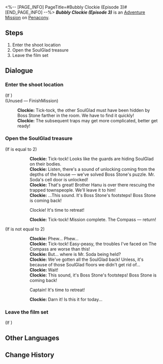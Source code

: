 <%-- [PAGE_INFO]
PageTitle=#Bubbly Clockie (Episode 3)#
[END_PAGE_INFO] --%>
{{Stub|Dialogue.}}
{{Mission Infobox
|id            = 8022127
|title         = ''Bubbly Clockie'' (Episode 3)
|image         = <!--Mission Bubbly Clockie (Episode 3).png-->
|type          = Adventure
|event_name    = 
|chapter       = 
|requirements  = {{subst:void|<!--Unknown: {"Type":"Manual"}-->}}
|summary       = <!--official mission summary from Fate's Atlas-->
|characters    = Clockie; Trailblazer
|startLocation = [[Penacony]] - [[''Bubbly Clockie'' (Episode 3)]]
|world         = Penacony
|area          = ''Bubbly Clockie'' (Episode 3)
|prev          = 
|next          = 
|rewards       = 
}}
'''''''Bubbly Clockie'' (Episode 3)''''' is an [[Adventure Mission]] on [[Penacony]].

==Steps==
# Enter the shoot location
# Open the SoulGlad treasure
# Leave the film set

<!--
==Gameplay Notes==

--><!--
==Trial Character==

-->
==Dialogue==
{{Stub Dialogue}}

===Enter the shoot location{{subst:void|<!--802212701-->}}===
{{Mission Description|type=adventure|location=''Bubbly Clockie'' (Episode 3)|Filming for ''Bubbly Clockie'' has started. Complete filming missions according to the goals!<br />The location has been set up. Head there to film.}}
{{Dialogue Start}}
;(If {{cx}}{{subst:void|<!--{"$type":"RPG.GameCore.ByCheckFloorCustomBool","Name":{"Value":"Is_Frame_Interacted_05"},"TaskEnabled":true,"IsClientOnly":true}-->}})
;(Unused &mdash; FinishMission)

:'''Clockie:''' Tick-tock, the other SoulGlad must have been hidden by Boss Stone farther in the room. We have to find it quickly!
:'''Clockie:''' The subsequent traps may get more complicated, better get ready!
:{{tx}}
{{Dialogue End}}

===Open the SoulGlad treasure{{subst:void|<!--802212704-->}}===
{{Mission Description|type=adventure|location=''Bubbly Clockie'' (Episode 3)|update|Filming for ''Bubbly Clockie'' has started. Complete filming missions according to the goals!<br />You've found a treasure chest. Open it!}}
{{Dialogue Start}}

;(If {{F|BubbleCondition_03}} is equal to 2)
::'''Clockie:''' Tick-tock! Looks like the guards are hiding SoulGlad on their bodies.
::'''Clockie:''' Listen, there's a sound of unlocking coming from the depths of the house &mdash; we've solved Boss Stone's puzzle. Mr. Soda's cell door is unlocked!
::'''Clockie:''' That's great! Brother Hanu is over there rescuing the trapped townspeople. We'll leave it to him!
::'''Clockie:''' ...This sound. It's Boss Stone's footsteps! Boss Stone is coming back!
::{{DIcon|Arrow}} Clockie! It's time to retreat!
::'''Clockie:''' Tick-tock! Mission complete. The Compass &mdash; return!
;(If {{F|BubbleCondition_03}} is not equal to 2)
::'''Clockie:''' Phew... Phew...
::'''Clockie:''' Tick-tock! Easy-peasy, the troubles I've faced on The Compass are worse than this!
::'''Clockie:''' But... where is Mr. Soda being held?
::'''Clockie:''' We've gotten all the SoulGlad back! Unless, it's because of those SoulGlad floors we didn't get rid of...
::'''Clockie:''' Wait!
::'''Clockie:''' This sound, it's Boss Stone's footsteps! Boss Stone is coming back!
::{{DIcon|Arrow}} Captain! It's time to retreat!
::'''Clockie:''' Darn it! Is this it for today...
:{{tx}}
{{Dialogue End}}

===Leave the film set{{subst:void|<!--802212706-->}}===
{{Mission Description|type=adventure|location=''Bubbly Clockie'' (Episode 3)|update|Filming for ''Bubbly Clockie'' has concluded. Go show it to the client!}}
{{Dialogue Start}}
;(If {{cx}}{{subst:void|<!--{"$type":"RPG.GameCore.ByCheckFloorCustomBool","Name":{"Value":"Is_Frame_Interacted_06"},"TaskEnabled":true,"IsClientOnly":true}-->}})
{{Dialogue End}}

==Other Languages==
{{Other Languages
|en   = ''Bubbly Clockie'' (Episode 3)
|zhs  = 《爱汽水的钟表小子》第三集
|zht  = 《愛汽水的鐘錶小子》第三集
|ja   = 『ソーダ大好きクロックボーイ』第3話
|ko   = ≪소다수를 좋아하는 시계 소년≫ 제3부
|es   = Relojito, el fanático de la soda (Episodio 3)
|fr   = Chronou le fana de soda &mdash; Épisode&nbsp;3
|ru   = «Часик, любитель газировки» (Эпизод 3)
|th   = "เจ้าหนูนาฬิกาผู้รักโซดา" ตอนที่ 3
|vi   = Cậu Bé Đồng Hồ Thích Soda (Tập 3)
|de   = „Clockie liebt Limonade“: Folge 3
|id   = "Clockie Pecinta Soda" (Episode 3)
|pt   = "Relogin Borbulhante" (Episódio 3)
}}

==Change History==
{{Change History|2.2}}
